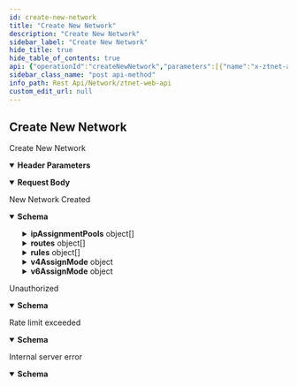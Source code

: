 ```yaml
---
id: create-new-network
title: "Create New Network"
description: "Create New Network"
sidebar_label: "Create New Network"
hide_title: true
hide_table_of_contents: true
api: {"operationId":"createNewNetwork","parameters":[{"name":"x-ztnet-auth","in":"header","required":true,"schema":{"type":"string"},"description":"API Key for the user"}],"requestBody":{"required":false,"content":{"application/json":{"schema":{"type":"object","properties":{"name":{"type":["string"],"required":false,"description":"Name of the network. If not provided, a random name will be generated."}}}}}},"responses":{"200":{"description":"New Network Created","content":{"application/json":{"schema":{"type":"object","properties":{"authTokens":{"type":"array","items":{"type":"string","nullable":true}},"authorizationEndpoint":{"type":"string"},"capabilities":{"type":"array","items":{"type":"string"}},"clientId":{"type":"string"},"creationTime":{"type":"integer"},"dns":{"type":"array","items":{"type":"string"}},"enableBroadcast":{"type":"boolean"},"id":{"type":"string"},"ipAssignmentPools":{"type":"array","items":{"type":"object","properties":{"ipRangeEnd":{"type":"string"},"ipRangeStart":{"type":"string"}}}},"mtu":{"type":"integer"},"multicastLimit":{"type":"integer"},"name":{"type":"string"},"nwid":{"type":"string"},"objtype":{"type":"string"},"private":{"type":"boolean"},"remoteTraceLevel":{"type":"integer"},"remoteTraceTarget":{"type":"string"},"revision":{"type":"integer"},"routes":{"type":"array","items":{"type":"object","properties":{"target":{"type":"string"},"via":{"type":"string","nullable":true}}}},"rules":{"type":"array","items":{"type":"object","properties":{"not":{"type":"boolean"},"or":{"type":"boolean"},"type":{"type":"string"}}}},"rulesSource":{"type":"string"},"ssoEnabled":{"type":"boolean"},"tags":{"type":"array","items":{"type":"string"}},"v4AssignMode":{"type":"object","properties":{"zt":{"type":"boolean"}}},"v6AssignMode":{"type":"object","properties":{"6plane":{"type":"boolean"},"rfc4193":{"type":"boolean"},"zt":{"type":"boolean"}}}},"title":"NetworkResponse"},"example":{"NetworkExample":{"authTokens":[null],"authorizationEndpoint":"","capabilities":[],"clientId":"","creationTime":1698676570111,"dns":[],"enableBroadcast":true,"id":"network_id","ipAssignmentPools":[{"ipRangeEnd":"172.25.25.254","ipRangeStart":"172.25.25.1"}],"mtu":2800,"multicastLimit":32,"name":"slimy-earwig","nwid":"network_id","objtype":"network","private":true,"remoteTraceLevel":0,"remoteTraceTarget":null,"revision":1,"routes":[{"target":"172.25.25.0/24","via":null}],"rules":[{"not":false,"or":false,"type":"ACTION_ACCEPT"}],"rulesSource":"","ssoEnabled":false,"tags":[],"v4AssignMode":{"zt":true},"v6AssignMode":{"6plane":false,"rfc4193":false,"zt":false}}}}}},"401":{"description":"Unauthorized","content":{"application/json":{"schema":{"type":"object","properties":{"error":{"type":"string"}}}}}},"429":{"description":"Rate limit exceeded","content":{"application/json":{"schema":{"type":"object","properties":{"error":{"type":"string"}}}}}},"500":{"description":"Internal server error","content":{"application/json":{"schema":{"type":"object","properties":{"message":{"type":"string"}}}}}}},"description":"Create New Network","method":"post","path":"/network","jsonRequestBodyExample":{"name":"string"},"info":{"title":"ZTNet Web API","info_path":"restapi/ztnet-web-api","version":"1.0.0","description":"Public API for ZTNet. Available from ztnet version 0.4.0 onwards.\n\nThis API is rate-limited to 10 requests per minute\n"},"postman":{"name":"Create New Network","description":{"type":"text/plain"},"url":{"path":["network"],"host":["{{baseUrl}}"],"query":[],"variable":[]},"header":[{"disabled":false,"description":{"content":"(Required) API Key for the user","type":"text/plain"},"key":"x-ztnet-auth","value":""},{"key":"Content-Type","value":"application/json"},{"key":"Accept","value":"application/json"}],"method":"POST","body":{"mode":"raw","raw":"\"\"","options":{"raw":{"language":"json"}}}}}
sidebar_class_name: "post api-method"
info_path: Rest Api/Network/ztnet-web-api
custom_edit_url: null
---
```



## Create New Network



Create New Network

<details style={{"marginBottom":"1rem"}} data-collapsed={false} open={true}><summary style={{}}><strong>Header Parameters</strong></summary><div><ul><ParamsItem className={"paramsItem"} param={{"name":"x-ztnet-auth","in":"header","required":true,"schema":{"type":"string"},"description":"API Key for the user"}}></ParamsItem></ul></div></details><MimeTabs><TabItem label={"application/json"} value={"application/json-schema"}><details style={{}} data-collapsed={false} open={true}><summary style={{"textAlign":"left"}}><strong>Request Body</strong></summary><div style={{"textAlign":"left","marginLeft":"1rem"}}></div><ul style={{"marginLeft":"1rem"}}><SchemaItem collapsible={false} name={"name"} required={false} schemaName={["string"]} qualifierMessage={undefined} schema={{"type":["string"],"required":false,"description":"Name of the network. If not provided, a random name will be generated."}}></SchemaItem></ul></details></TabItem></MimeTabs><div><ApiTabs><TabItem label={"200"} value={"200"}><div>

New Network Created

</div><div><MimeTabs schemaType={"response"}><TabItem label={"application/json"} value={"application/json"}><SchemaTabs><TabItem label={"Schema"} value={"Schema"}><details style={{}} data-collapsed={false} open={true}><summary style={{"textAlign":"left"}}><strong>Schema</strong></summary><div style={{"textAlign":"left","marginLeft":"1rem"}}></div><ul style={{"marginLeft":"1rem"}}><SchemaItem collapsible={false} name={"authTokens"} required={false} schemaName={"string[]"} qualifierMessage={undefined} schema={{"type":"array","items":{"type":"string","nullable":true}}}></SchemaItem><SchemaItem collapsible={false} name={"authorizationEndpoint"} required={false} schemaName={"string"} qualifierMessage={undefined} schema={{"type":"string"}}></SchemaItem><SchemaItem collapsible={false} name={"capabilities"} required={false} schemaName={"string[]"} qualifierMessage={undefined} schema={{"type":"array","items":{"type":"string"}}}></SchemaItem><SchemaItem collapsible={false} name={"clientId"} required={false} schemaName={"string"} qualifierMessage={undefined} schema={{"type":"string"}}></SchemaItem><SchemaItem collapsible={false} name={"creationTime"} required={false} schemaName={"integer"} qualifierMessage={undefined} schema={{"type":"integer"}}></SchemaItem><SchemaItem collapsible={false} name={"dns"} required={false} schemaName={"string[]"} qualifierMessage={undefined} schema={{"type":"array","items":{"type":"string"}}}></SchemaItem><SchemaItem collapsible={false} name={"enableBroadcast"} required={false} schemaName={"boolean"} qualifierMessage={undefined} schema={{"type":"boolean"}}></SchemaItem><SchemaItem collapsible={false} name={"id"} required={false} schemaName={"string"} qualifierMessage={undefined} schema={{"type":"string"}}></SchemaItem><SchemaItem collapsible={true} className={"schemaItem"}><details style={{}}><summary style={{}}><strong>ipAssignmentPools</strong><span style={{"opacity":"0.6"}}> object[]</span></summary><div style={{"marginLeft":"1rem"}}><li><div style={{"fontSize":"var(--ifm-code-font-size)","opacity":"0.6","marginLeft":"-.5rem","paddingBottom":".5rem"}}>Array [</div></li><SchemaItem collapsible={false} name={"ipRangeEnd"} required={false} schemaName={"string"} qualifierMessage={undefined} schema={{"type":"string"}}></SchemaItem><SchemaItem collapsible={false} name={"ipRangeStart"} required={false} schemaName={"string"} qualifierMessage={undefined} schema={{"type":"string"}}></SchemaItem><li><div style={{"fontSize":"var(--ifm-code-font-size)","opacity":"0.6","marginLeft":"-.5rem"}}>]</div></li></div></details></SchemaItem><SchemaItem collapsible={false} name={"mtu"} required={false} schemaName={"integer"} qualifierMessage={undefined} schema={{"type":"integer"}}></SchemaItem><SchemaItem collapsible={false} name={"multicastLimit"} required={false} schemaName={"integer"} qualifierMessage={undefined} schema={{"type":"integer"}}></SchemaItem><SchemaItem collapsible={false} name={"name"} required={false} schemaName={"string"} qualifierMessage={undefined} schema={{"type":"string"}}></SchemaItem><SchemaItem collapsible={false} name={"nwid"} required={false} schemaName={"string"} qualifierMessage={undefined} schema={{"type":"string"}}></SchemaItem><SchemaItem collapsible={false} name={"objtype"} required={false} schemaName={"string"} qualifierMessage={undefined} schema={{"type":"string"}}></SchemaItem><SchemaItem collapsible={false} name={"private"} required={false} schemaName={"boolean"} qualifierMessage={undefined} schema={{"type":"boolean"}}></SchemaItem><SchemaItem collapsible={false} name={"remoteTraceLevel"} required={false} schemaName={"integer"} qualifierMessage={undefined} schema={{"type":"integer"}}></SchemaItem><SchemaItem collapsible={false} name={"remoteTraceTarget"} required={false} schemaName={"string"} qualifierMessage={undefined} schema={{"type":"string"}}></SchemaItem><SchemaItem collapsible={false} name={"revision"} required={false} schemaName={"integer"} qualifierMessage={undefined} schema={{"type":"integer"}}></SchemaItem><SchemaItem collapsible={true} className={"schemaItem"}><details style={{}}><summary style={{}}><strong>routes</strong><span style={{"opacity":"0.6"}}> object[]</span></summary><div style={{"marginLeft":"1rem"}}><li><div style={{"fontSize":"var(--ifm-code-font-size)","opacity":"0.6","marginLeft":"-.5rem","paddingBottom":".5rem"}}>Array [</div></li><SchemaItem collapsible={false} name={"target"} required={false} schemaName={"string"} qualifierMessage={undefined} schema={{"type":"string"}}></SchemaItem><SchemaItem collapsible={false} name={"via"} required={false} schemaName={"string"} qualifierMessage={undefined} schema={{"type":"string","nullable":true}}></SchemaItem><li><div style={{"fontSize":"var(--ifm-code-font-size)","opacity":"0.6","marginLeft":"-.5rem"}}>]</div></li></div></details></SchemaItem><SchemaItem collapsible={true} className={"schemaItem"}><details style={{}}><summary style={{}}><strong>rules</strong><span style={{"opacity":"0.6"}}> object[]</span></summary><div style={{"marginLeft":"1rem"}}><li><div style={{"fontSize":"var(--ifm-code-font-size)","opacity":"0.6","marginLeft":"-.5rem","paddingBottom":".5rem"}}>Array [</div></li><SchemaItem collapsible={false} name={"not"} required={false} schemaName={"boolean"} qualifierMessage={undefined} schema={{"type":"boolean"}}></SchemaItem><SchemaItem collapsible={false} name={"or"} required={false} schemaName={"boolean"} qualifierMessage={undefined} schema={{"type":"boolean"}}></SchemaItem><SchemaItem collapsible={false} name={"type"} required={false} schemaName={"string"} qualifierMessage={undefined} schema={{"type":"string"}}></SchemaItem><li><div style={{"fontSize":"var(--ifm-code-font-size)","opacity":"0.6","marginLeft":"-.5rem"}}>]</div></li></div></details></SchemaItem><SchemaItem collapsible={false} name={"rulesSource"} required={false} schemaName={"string"} qualifierMessage={undefined} schema={{"type":"string"}}></SchemaItem><SchemaItem collapsible={false} name={"ssoEnabled"} required={false} schemaName={"boolean"} qualifierMessage={undefined} schema={{"type":"boolean"}}></SchemaItem><SchemaItem collapsible={false} name={"tags"} required={false} schemaName={"string[]"} qualifierMessage={undefined} schema={{"type":"array","items":{"type":"string"}}}></SchemaItem><SchemaItem collapsible={true} className={"schemaItem"}><details style={{}}><summary style={{}}><strong>v4AssignMode</strong><span style={{"opacity":"0.6"}}> object</span></summary><div style={{"marginLeft":"1rem"}}><SchemaItem collapsible={false} name={"zt"} required={false} schemaName={"boolean"} qualifierMessage={undefined} schema={{"type":"boolean"}}></SchemaItem></div></details></SchemaItem><SchemaItem collapsible={true} className={"schemaItem"}><details style={{}}><summary style={{}}><strong>v6AssignMode</strong><span style={{"opacity":"0.6"}}> object</span></summary><div style={{"marginLeft":"1rem"}}><SchemaItem collapsible={false} name={"6plane"} required={false} schemaName={"boolean"} qualifierMessage={undefined} schema={{"type":"boolean"}}></SchemaItem><SchemaItem collapsible={false} name={"rfc4193"} required={false} schemaName={"boolean"} qualifierMessage={undefined} schema={{"type":"boolean"}}></SchemaItem><SchemaItem collapsible={false} name={"zt"} required={false} schemaName={"boolean"} qualifierMessage={undefined} schema={{"type":"boolean"}}></SchemaItem></div></details></SchemaItem></ul></details></TabItem><TabItem label={"Example (from schema)"} value={"Example (from schema)"}><ResponseSamples responseExample={"{\n  \"authTokens\": [\n    \"string\"\n  ],\n  \"authorizationEndpoint\": \"string\",\n  \"capabilities\": [\n    \"string\"\n  ],\n  \"clientId\": \"string\",\n  \"creationTime\": 0,\n  \"dns\": [\n    \"string\"\n  ],\n  \"enableBroadcast\": true,\n  \"id\": \"string\",\n  \"ipAssignmentPools\": [\n    {\n      \"ipRangeEnd\": \"string\",\n      \"ipRangeStart\": \"string\"\n    }\n  ],\n  \"mtu\": 0,\n  \"multicastLimit\": 0,\n  \"name\": \"string\",\n  \"nwid\": \"string\",\n  \"objtype\": \"string\",\n  \"private\": true,\n  \"remoteTraceLevel\": 0,\n  \"remoteTraceTarget\": \"string\",\n  \"revision\": 0,\n  \"routes\": [\n    {\n      \"target\": \"string\",\n      \"via\": \"string\"\n    }\n  ],\n  \"rules\": [\n    {\n      \"not\": true,\n      \"or\": true,\n      \"type\": \"string\"\n    }\n  ],\n  \"rulesSource\": \"string\",\n  \"ssoEnabled\": true,\n  \"tags\": [\n    \"string\"\n  ],\n  \"v4AssignMode\": {\n    \"zt\": true\n  },\n  \"v6AssignMode\": {\n    \"6plane\": true,\n    \"rfc4193\": true,\n    \"zt\": true\n  }\n}"} language={"json"}></ResponseSamples></TabItem><TabItem label={"Example"} value={"Example"}><ResponseSamples responseExample={"{\n  \"NetworkExample\": {\n    \"authTokens\": [\n      null\n    ],\n    \"authorizationEndpoint\": \"\",\n    \"capabilities\": [],\n    \"clientId\": \"\",\n    \"creationTime\": 1698676570111,\n    \"dns\": [],\n    \"enableBroadcast\": true,\n    \"id\": \"network_id\",\n    \"ipAssignmentPools\": [\n      {\n        \"ipRangeEnd\": \"172.25.25.254\",\n        \"ipRangeStart\": \"172.25.25.1\"\n      }\n    ],\n    \"mtu\": 2800,\n    \"multicastLimit\": 32,\n    \"name\": \"slimy-earwig\",\n    \"nwid\": \"network_id\",\n    \"objtype\": \"network\",\n    \"private\": true,\n    \"remoteTraceLevel\": 0,\n    \"remoteTraceTarget\": null,\n    \"revision\": 1,\n    \"routes\": [\n      {\n        \"target\": \"172.25.25.0/24\",\n        \"via\": null\n      }\n    ],\n    \"rules\": [\n      {\n        \"not\": false,\n        \"or\": false,\n        \"type\": \"ACTION_ACCEPT\"\n      }\n    ],\n    \"rulesSource\": \"\",\n    \"ssoEnabled\": false,\n    \"tags\": [],\n    \"v4AssignMode\": {\n      \"zt\": true\n    },\n    \"v6AssignMode\": {\n      \"6plane\": false,\n      \"rfc4193\": false,\n      \"zt\": false\n    }\n  }\n}"} language={"json"}></ResponseSamples></TabItem></SchemaTabs></TabItem></MimeTabs></div></TabItem><TabItem label={"401"} value={"401"}><div>

Unauthorized

</div><div><MimeTabs schemaType={"response"}><TabItem label={"application/json"} value={"application/json"}><SchemaTabs><TabItem label={"Schema"} value={"Schema"}><details style={{}} data-collapsed={false} open={true}><summary style={{"textAlign":"left"}}><strong>Schema</strong></summary><div style={{"textAlign":"left","marginLeft":"1rem"}}></div><ul style={{"marginLeft":"1rem"}}><SchemaItem collapsible={false} name={"error"} required={false} schemaName={"string"} qualifierMessage={undefined} schema={{"type":"string"}}></SchemaItem></ul></details></TabItem><TabItem label={"Example (from schema)"} value={"Example (from schema)"}><ResponseSamples responseExample={"{\n  \"error\": \"string\"\n}"} language={"json"}></ResponseSamples></TabItem></SchemaTabs></TabItem></MimeTabs></div></TabItem><TabItem label={"429"} value={"429"}><div>

Rate limit exceeded

</div><div><MimeTabs schemaType={"response"}><TabItem label={"application/json"} value={"application/json"}><SchemaTabs><TabItem label={"Schema"} value={"Schema"}><details style={{}} data-collapsed={false} open={true}><summary style={{"textAlign":"left"}}><strong>Schema</strong></summary><div style={{"textAlign":"left","marginLeft":"1rem"}}></div><ul style={{"marginLeft":"1rem"}}><SchemaItem collapsible={false} name={"error"} required={false} schemaName={"string"} qualifierMessage={undefined} schema={{"type":"string"}}></SchemaItem></ul></details></TabItem><TabItem label={"Example (from schema)"} value={"Example (from schema)"}><ResponseSamples responseExample={"{\n  \"error\": \"string\"\n}"} language={"json"}></ResponseSamples></TabItem></SchemaTabs></TabItem></MimeTabs></div></TabItem><TabItem label={"500"} value={"500"}><div>

Internal server error

</div><div><MimeTabs schemaType={"response"}><TabItem label={"application/json"} value={"application/json"}><SchemaTabs><TabItem label={"Schema"} value={"Schema"}><details style={{}} data-collapsed={false} open={true}><summary style={{"textAlign":"left"}}><strong>Schema</strong></summary><div style={{"textAlign":"left","marginLeft":"1rem"}}></div><ul style={{"marginLeft":"1rem"}}><SchemaItem collapsible={false} name={"message"} required={false} schemaName={"string"} qualifierMessage={undefined} schema={{"type":"string"}}></SchemaItem></ul></details></TabItem><TabItem label={"Example (from schema)"} value={"Example (from schema)"}><ResponseSamples responseExample={"{\n  \"message\": \"string\"\n}"} language={"json"}></ResponseSamples></TabItem></SchemaTabs></TabItem></MimeTabs></div></TabItem></ApiTabs></div>
      